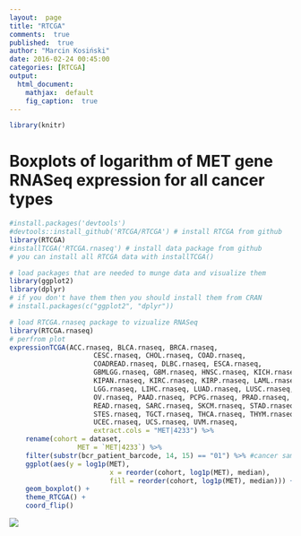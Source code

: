 ```yaml
---
layout:  page
title: "RTCGA"
comments:  true
published:  true
author: "Marcin Kosiński"
date: 2016-02-24 00:45:00
categories: [RTCGA]
output:
  html_document:
    mathjax:  default
    fig_caption:  true
---
```



```r
library(knitr)
```

# Boxplots of logarithm of MET gene RNASeq expression for all cancer types

```r
#install.packages('devtools')
#devtools::install_github('RTCGA/RTCGA') # install RTCGA from github 
library(RTCGA)
#installTCGA('RTCGA.rnaseq') # install data package from github
# you can install all RTCGA data with installTCGA()

# load packages that are needed to munge data and visualize them
library(ggplot2)
library(dplyr)
# if you don't have them then you should install them from CRAN
# install.packages(c("ggplot2", "dplyr"))

# load RTCGA.rnaseq package to vizualize RNASeq
library(RTCGA.rnaseq)
# perfrom plot
expressionTCGA(ACC.rnaseq, BLCA.rnaseq, BRCA.rnaseq, 
					 CESC.rnaseq, CHOL.rnaseq, COAD.rnaseq,
					 COADREAD.rnaseq, DLBC.rnaseq, ESCA.rnaseq,
					 GBMLGG.rnaseq, GBM.rnaseq, HNSC.rnaseq, KICH.rnaseq,
					 KIPAN.rnaseq, KIRC.rnaseq, KIRP.rnaseq, LAML.rnaseq,
					 LGG.rnaseq, LIHC.rnaseq, LUAD.rnaseq, LUSC.rnaseq,							 
					 OV.rnaseq, PAAD.rnaseq, PCPG.rnaseq, PRAD.rnaseq,						 
					 READ.rnaseq, SARC.rnaseq, SKCM.rnaseq, STAD.rnaseq,							 
					 STES.rnaseq, TGCT.rnaseq, THCA.rnaseq, THYM.rnaseq,
					 UCEC.rnaseq, UCS.rnaseq, UVM.rnaseq,
					 extract.cols = "MET|4233") %>%
	rename(cohort = dataset,
				 MET = `MET|4233`) %>%	
	filter(substr(bcr_patient_barcode, 14, 15) == "01") %>% #cancer samples
	ggplot(aes(y = log1p(MET),
						 x = reorder(cohort, log1p(MET), median),
						 fill = reorder(cohort, log1p(MET), median))) + 
	geom_boxplot() +
	theme_RTCGA() +
	coord_flip()
````

![](https://raw.githubusercontent.com/RTCGA/RTCGA/master/devel/graphs/rnaseq.png)